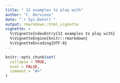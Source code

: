 ```yaml
---
title: " 12 examples to play with"
author: "C. Dervieux"
date: "`r Sys.Date()`"
output: rmarkdown::html_vignette
vignette: >
  %\VignetteIndexEntry{12 examples to play with}
  %\VignetteEngine{knitr::rmarkdown}
  %\VignetteEncoding{UTF-8}
---
```


```r
knitr::opts_chunk$set(
  collapse = TRUE,
  eval = FALSE,
  comment = "#>"
)
```


